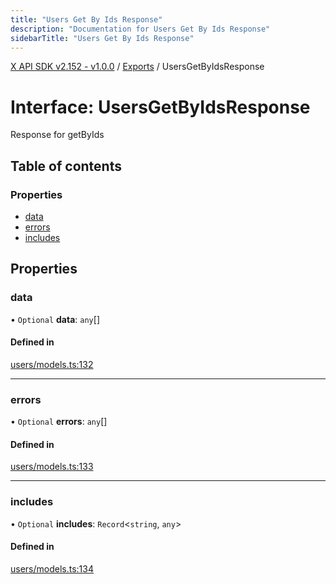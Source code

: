 ```yaml
---
title: "Users Get By Ids Response"
description: "Documentation for Users Get By Ids Response"
sidebarTitle: "Users Get By Ids Response"
---
```


[X API SDK v2.152 - v1.0.0](../README.md) / [Exports](../modules.md) / UsersGetByIdsResponse

# Interface: UsersGetByIdsResponse

Response for getByIds

## Table of contents

### Properties

- [data](UsersGetByIdsResponse.md#data)
- [errors](UsersGetByIdsResponse.md#errors)
- [includes](UsersGetByIdsResponse.md#includes)

## Properties

### data

• `Optional` **data**: `any`[]

#### Defined in

[users/models.ts:132](https://github.com/xdevplatform/xdk/blob/ad4172ef5f68f089e0f077a190b271016dd35bf7/xdk/typescript/src/users/models.ts#L132)

___

### errors

• `Optional` **errors**: `any`[]

#### Defined in

[users/models.ts:133](https://github.com/xdevplatform/xdk/blob/ad4172ef5f68f089e0f077a190b271016dd35bf7/xdk/typescript/src/users/models.ts#L133)

___

### includes

• `Optional` **includes**: `Record`\<`string`, `any`\>

#### Defined in

[users/models.ts:134](https://github.com/xdevplatform/xdk/blob/ad4172ef5f68f089e0f077a190b271016dd35bf7/xdk/typescript/src/users/models.ts#L134)
